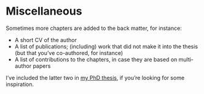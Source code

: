 # Miscellaneous {-}
\chaptermark{Miscellaneous}

Sometimes more chapters are added to the back matter, for instance:

* A short CV of the author
* A list of publications; (including) work that did not make it into the thesis (but that you've co-authored, for instance)
* A list of contributions to the chapters, in case they are based on multi-author papers

I've included the latter two in [my PhD thesis](https://lcreteig.github.io/thesis/), if you're looking for some inspiration.
